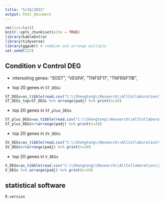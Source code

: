 ```yaml
---
title: "5/16/2022"
output: html_document
---
```


```r
rm(list=ls())
knitr::opts_chunk$set(echo = TRUE)
library(kableExtra)
library(tidyverse)
library(ggpubr) # combine and arrange multiple 
set.seed(123)
```

## Condition v Control DEG


* interesting genes:  "SOST", "VEGFA", "TNFSF11", "TNFRSF11B", 

* top 20 genes in `ST_DEGs`


```r
ST_DEGs=as_tibble(read.csv("C:\\Shengtong\\Research\\AllCollaboration\\2022\\202205\\shuwei\\OneDrive_1_5-12-2022\\Differential analysis RNA sequencing\\Condition v Control DEG\\04_ST_DEGs.csv", header=T))
ST_DEGs_top=ST_DEGs %>% arrange(padj) %>% print(n=20)
```

* top 20 genes in `ST_plus_DEGs`

```r
ST_plus_DEGs=as_tibble(read.csv("C:\\Shengtong\\Research\\AllCollaboration\\2022\\202205\\shuwei\\OneDrive_1_5-12-2022\\Differential analysis RNA sequencing\\Condition v Control DEG\\04_ST_plus_DEGs.csv", header=T))
ST_plus_DEGs%>%arrange(padj) %>% print(n=20)
```
* top 20 genes in `SV_DEGs`

```r
SV_DEGs=as_tibble(read.csv("C:\\Shengtong\\Research\\AllCollaboration\\2022\\202205\\shuwei\\OneDrive_1_5-12-2022\\Differential analysis RNA sequencing\\Condition v Control DEG\\04_SV_DEGs.csv", header=T))
SV_DEGs%>%arrange(padj) %>% print(n=20)
```

* top 20 genes in `V_DEGs`

```r
V_DEGs=as_tibble(read.csv("C:\\Shengtong\\Research\\AllCollaboration\\2022\\202205\\shuwei\\OneDrive_1_5-12-2022\\Differential analysis RNA sequencing\\Condition v Control DEG\\04_V_DEGs.csv", header=T))
V_DEGs %>% arrange(padj) %>% print(n=20)
```


## statistical software 

```r
R.version
```